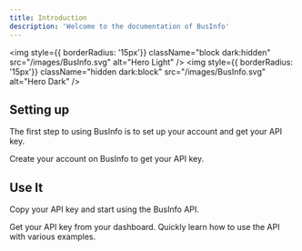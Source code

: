 ```yaml
---
title: Introduction
description: 'Welcome to the documentation of BusInfo'
---
```


<img
style={{ borderRadius: '15px'}}
  className="block dark:hidden"
  src="/images/BusInfo.svg"
  alt="Hero Light"
/>
<img
style={{ borderRadius: '15px'}}
  className="hidden dark:block"
  src="/images/BusInfo.svg"
  alt="Hero Dark"
/>

## Setting up

The first step to using BusInfo is to set up your account and get your API key.

<CardGroup cols={1}>
  <Card
    title="Create An Account"
    icon="pen-to-square"
    href="https://businfo.pt/auth"
  >
    Create your account on BusInfo to get your API key.
  </Card>
</CardGroup>

## Use It

Copy your API key and start using the BusInfo API.

<CardGroup cols={2}>
  <Card
    title="API Key"
    icon="key"
    href="https://businfo.pt/dashboard"
  >
    Get your API key from your dashboard.
  </Card>
  <Card
    title="Reference APIs"
    icon="code"
    href="/api-reference"
  >
    Quickly learn how to use the API with various examples.
  </Card>
</CardGroup>
